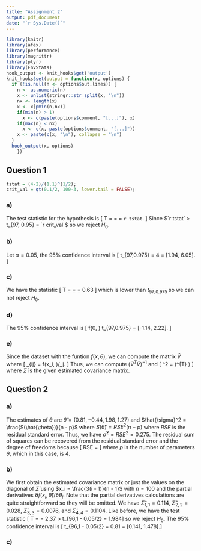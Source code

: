 ```yaml
---
title: "Assignment 2"
output: pdf_document
date: "`r Sys.Date()`"
---
```


```r
library(knitr)
library(afex)
library(performance)
library(magrittr)
library(plyr)
library(EnvStats)
hook_output <- knit_hooks$get('output')
knit_hooks$set(output = function(x, options) {
  if (!is.null(n <- options$out.lines)) {
    n <- as.numeric(n)
    x <- unlist(stringr::str_split(x, "\n"))
    nx <- length(x) 
    x <- x[pmin(n,nx)]
    if(min(n) > 1)  
      x <- c(paste(options$comment, "[...]"), x)
    if(max(n) < nx) 
      x <- c(x, paste(options$comment, "[...]"))
    x <- paste(c(x, "\n"), collapse = "\n")
  }
  hook_output(x, options)
    })
```
## Question 1
```r

tstat = (4-2)/(1.1)^(1/2);
crit_val = qt(0.1/2, 100-3, lower.tail = FALSE);
```
### a) 

The test statistic for the hypothesis is 
\[ T = \frac{\hat{\theta_3} - 2}{\sqrt{\hat{\Sigma}_{3,3}}} = \frac{4 - 2}{\sqrt{1.1}} = `r tstat`. \]
Since $`r tstat` > t_{97, 0.95} = `r crit_val`$ so we reject $H_0$. 

### b) 

Let $\alpha=0.05$, the $95\%$ confidence interval is 
\[ \hat{\theta_3} \pm t_{97,0.975} \sqrt{\hat{\Sigma}_{3,3}} = 4 \pm 1.98 \times1.04 = [1.94, 6.05].  \]

### c) 

We have the statistic 
\[ T = \frac{f(0, \hat{\theta})}{\sqrt{\hat{v}_x^{T} \hat{\Sigma} \hat{v}}} = \frac{0.54}{0.85} = 0.63  \]
which is lower than $t_{97,0.975}$ so we can not reject $H_0$. 

### d) 

The $95\%$ confidence interval is 
\[ f(0, \hat{\theta}) \pm t_{97,0.975} \times \sqrt{\hat{v}_x^{T} \hat{\Sigma} \hat{v}} = [-1.14, 2.22]. \]

### e) 
Since the dataset with the funtion $f(x, \theta)$, we can compute the matrix $\hat{V}$ where
\[ \hat{V}_{ij}  = \partial f(x_i, \hat{\theta})/\partial \theta_j. \]
Thus, we can compute $(\hat{V}^{T} \hat{V})^{-1}$ and 
\[ \hat{\sigma}^2 = \hat{\Sigma}(\hat{V}^{T} \hat{V})  \]
where $\hat{\Sigma}$ is the given estimated covariance matrix.

## Question 2
### a) 
The estimates of $\theta$ are $\hat{\theta} = (0.81, -0.44, 1.98, 1.27)$ and 
$\hat{\sigma}^2 = \frac{S(\hat{\theta})}{n - p}$ where $S(\hat{\theta}) = RSE^2 (n - p)$
where $RSE$ is the residual standard error. Thus, we have $\hat{\sigma}^2 = RSE^2 = 0.275$.
The residual sum of squares can be recovered from the residual standard error and
the degree of freedoms because 
\[ RSE = \sqrt{\frac{RSS}{n - p}} \]
where $p$ is the number of parameters $\theta$, which in this case, is 4. 

### b) 
We first obtain the estimated covariance matrix or just the values on the diagonal of $\hat{\Sigma}$ using $x_i = \frac{3(i - 1)}{n - 1}$ 
with $n = 100$ and the partial derivatives $\partial f(x_i, \hat{\theta})/\partial \theta_j$.
Note that the partial derivatives calculations are quite straightforward so they will be omitted.
We have $\hat{\Sigma}_{1,1} = 0.114$, $\hat{\Sigma}_{2,2} = 0.028$,
$\hat{\Sigma}_{3,3} = 0.0076$, and $\hat{\Sigma}_{4,4} = 0.1104$. 
Like before, we have the test statistic
\[ T = \frac{0.8}{\sqrt{0.114}} = 2.37 > t_{96,1 - 0.05/2} = 1.984\]
so we reject $H_0$. The $95\%$ confidence interval is 
\[ \hat{\theta_1} \pm t_{96,1 - 0.05/2} \sqrt{\hat{\Sigma}_{1,1}} = 0.81 \pm 1.984 \times 0.337 = [0.141, 1.478].\]

### c) 

